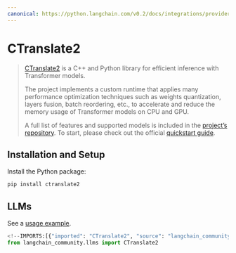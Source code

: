 ```yaml
---
canonical: https://python.langchain.com/v0.2/docs/integrations/providers/ctranslate2/
---
```


# CTranslate2

>[CTranslate2](https://opennmt.net/CTranslate2/quickstart.html) is a C++ and Python library 
> for efficient inference with Transformer models.
>
>The project implements a custom runtime that applies many performance optimization
> techniques such as weights quantization, layers fusion, batch reordering, etc., 
> to accelerate and reduce the memory usage of Transformer models on CPU and GPU.
>
>A full list of features and supported models is included in the 
> [project’s repository](https://opennmt.net/CTranslate2/guides/transformers.html). 
> To start, please check out the official [quickstart guide](https://opennmt.net/CTranslate2/quickstart.html).


## Installation and Setup

Install the Python package:

```bash
pip install ctranslate2
```


## LLMs

See a [usage example](/docs/integrations/llms/ctranslate2).

```python
<!--IMPORTS:[{"imported": "CTranslate2", "source": "langchain_community.llms", "docs": "https://api.python.langchain.com/en/latest/llms/langchain_community.llms.ctranslate2.CTranslate2.html", "title": "CTranslate2"}]-->
from langchain_community.llms import CTranslate2
```